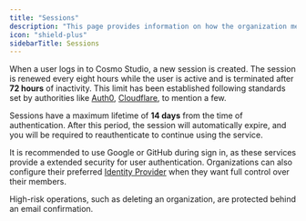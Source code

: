 ```yaml
---
title: "Sessions"
description: "This page provides information on how the organization member sessions are handled in Cosmo Studio."
icon: "shield-plus"
sidebarTitle: Sessions
---
```


When a user logs in to Cosmo Studio, a new session is created. The session is renewed every eight hours while the user is active and is terminated after **72 hours** of inactivity. This limit has been established following standards set by authorities like [Auth0](https://auth0.com/), [Cloudflare](https://www.cloudflare.com/), to mention a few.

Sessions have a maximum lifetime of **14 days** from the time of authentication. After this period, the session will automatically expire, and you will be required to reauthenticate to continue using the service.

It is recommended to use Google or GitHub during sign in, as these services provide a extended security for user authentication. Organizations can also configure their preferred [Identity Provider](/studio/sso) when they want full control over their members.

<Note>
    High-risk operations, such as deleting an organization, are protected behind an email confirmation.
</Note>